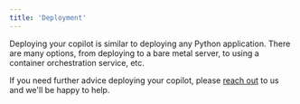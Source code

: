 ```yaml
---
title: 'Deployment'
---
```


Deploying your copilot is similar to deploying any Python application. There are many options, from deploying to a bare metal server, to using a container orchestration service, etc.

If you need further advice deploying your copilot, please [reach out](/welcome/introduction#getting-help) to us and we'll be happy to help.